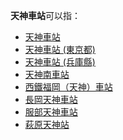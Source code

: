 '''天神車站'''可以指：

*[[天神車站|天神車站]]
*[[天神車站_(東京都)|天神車站 (東京都)]]
*[[天神車站_(兵庫縣)|天神車站 (兵庫縣)]]
*[[天神南車站|天神南車站]]
*[[西鐵福岡（天神）車站|西鐵福岡（天神）車站]]
*[[長岡天神車站|長岡天神車站]]
*[[服部天神車站|服部天神車站]]
*[[萩原天神站|萩原天神站]]

{{disambig|Cat=四字車站名消歧義}}